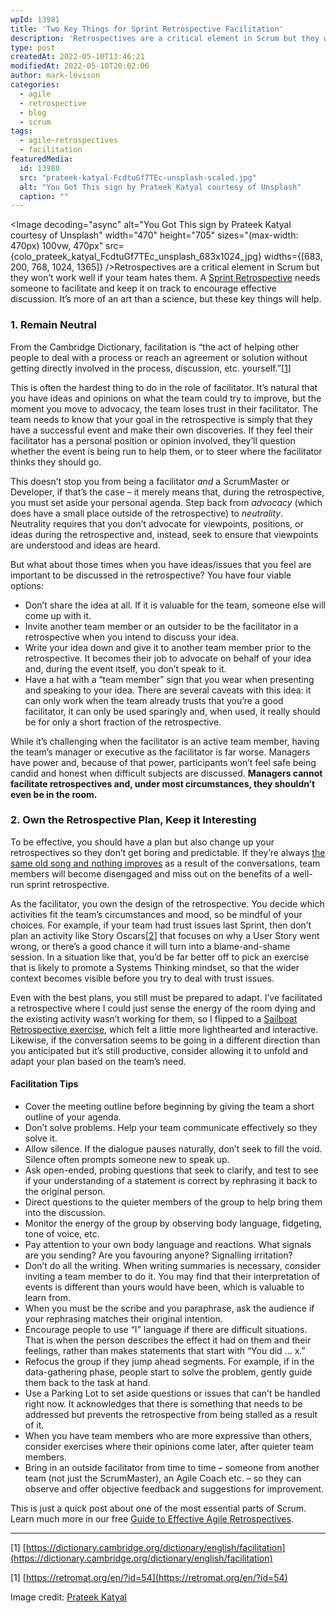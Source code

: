 ```yaml
---
wpId: 13981
title: 'Two Key Things for Sprint Retrospective Facilitation'
description: 'Retrospectives are a critical element in Scrum but they won''t work well if your team hates them. A Sprint Retrospective needs someone to facilitate and keep it on track to encourage effective discussion.  It''s more of an art than a science, but these key things will help. 1. Remain Neutral From the Cambridge Dictionary, facilitation ...'
type: post
createdAt: 2022-05-10T13:46:21
modifiedAt: 2022-05-10T20:02:06
author: mark-levison
categories:
  - agile
  - retrospective
  - blog
  - scrum
tags:
  - agile-retrospectives
  - facilitation
featuredMedia:
  id: 13980
  src: "prateek-katyal-FcdtuGf7TEc-unsplash-scaled.jpg"
  alt: "You Got This sign by Prateek Katyal courtesy of Unsplash"
  caption: ""
---
```





<Image decoding="async" alt="You Got This sign by Prateek Katyal courtesy of Unsplash" width="470" height="705" sizes="(max-width: 470px) 100vw, 470px" src={colo_prateek_katyal_FcdtuGf7TEc_unsplash_683x1024_jpg} widths={[683, 200, 768, 1024, 1365]} />Retrospectives are a critical element in Scrum but they won’t work well if your team hates them. A [Sprint Retrospective](/glossary/sprint-retrospective) needs someone to facilitate and keep it on track to encourage effective discussion. It’s more of an art than a science, but these key things will help.

### 1\. Remain Neutral

From the Cambridge Dictionary, facilitation is “the act of helping other people to deal with a process or reach an agreement or solution without getting directly involved in the process, discussion, etc. yourself.”\[[1](#footnotes)\]

This is often the hardest thing to do in the role of facilitator. It’s natural that you have ideas and opinions on what the team could try to improve, but the moment you move to advocacy, the team loses trust in their facilitator. The team needs to know that your goal in the retrospective is simply that they have a successful event and make their own discoveries. If they feel their facilitator has a personal position or opinion involved, they’ll question whether the event is being run to help them, or to steer where the facilitator thinks they should go.

This doesn’t stop you from being a facilitator _and_ a ScrumMaster or Developer, if that’s the case – it merely means that, during the retrospective, you must set aside your personal agenda. Step back from _advocacy_ (which does have a small place outside of the retrospective) to _neutrality_. Neutrality requires that you don’t advocate for viewpoints, positions, or ideas during the retrospective and, instead, seek to ensure that viewpoints are understood and ideas are heard.

But what about those times when you have ideas/issues that you feel are important to be discussed in the retrospective? You have four viable options:

*   Don’t share the idea at all. If it is valuable for the team, someone else will come up with it.
*   Invite another team member or an outsider to be the facilitator in a retrospective when you intend to discuss your idea.
*   Write your idea down and give it to another team member prior to the retrospective. It becomes their job to advocate on behalf of your idea and, during the event itself, you don’t speak to it.
*   Have a hat with a “team member” sign that you wear when presenting and speaking to your idea. There are several caveats with this idea: it can only work when the team already trusts that you’re a good facilitator, it can only be used sparingly and, when used, it really should be for only a short fraction of the retrospective.

While it’s challenging when the facilitator is an active team member, having the team’s manager or executive as the facilitator is far worse. Managers have power and, because of that power, participants won’t feel safe being candid and honest when difficult subjects are discussed. **Managers cannot facilitate retrospectives and, under most circumstances, they shouldn’t even be in the room.**

### 2\. Own the Retrospective Plan, Keep it Interesting

To be effective, you should have a plan but also change up your retrospectives so they don’t get boring and predictable. If they’re always [the same old song and nothing improves](/blog/same-old-song-in-sprint-retrospective.html) as a result of the conversations, team members will become disengaged and miss out on the benefits of a well-run sprint retrospective.

As the facilitator, you own the design of the retrospective. You decide which activities fit the team’s circumstances and mood, so be mindful of your choices. For example, if your team had trust issues last Sprint, then don’t plan an activity like Story Oscars\[[2](#footnotes)\] that focuses on why a User Story went wrong, or there’s a good chance it will turn into a blame-and-shame session. In a situation like that, you’d be far better off to pick an exercise that is likely to promote a Systems Thinking mindset, so that the wider context becomes visible before you try to deal with trust issues.

Even with the best plans, you still must be prepared to adapt. I’ve facilitated a retrospective where I could just sense the energy of the room dying and the existing activity wasn’t working for them, so I flipped to a [Sailboat Retrospective exercise](https://www.retrium.com/retrospective-techniques/sailboat), which felt a little more lighthearted and interactive. Likewise, if the conversation seems to be going in a different direction than you anticipated but it’s still productive, consider allowing it to unfold and adapt your plan based on the team’s need.

#### Facilitation Tips

*   Cover the meeting outline before beginning by giving the team a short outline of your agenda.
*   Don’t solve problems. Help your team communicate effectively so they solve it.
*   Allow silence. If the dialogue pauses naturally, don’t seek to fill the void. Silence often prompts someone new to speak up.
*   Ask open-ended, probing questions that seek to clarify, and test to see if your understanding of a statement is correct by rephrasing it back to the original person.
*   Direct questions to the quieter members of the group to help bring them into the discussion.
*   Monitor the energy of the group by observing body language, fidgeting, tone of voice, etc.
*   Pay attention to your own body language and reactions. What signals are you sending? Are you favouring anyone? Signalling irritation?
*   Don’t do all the writing. When writing summaries is necessary, consider inviting a team member to do it. You may find that their interpretation of events is different than yours would have been, which is valuable to learn from.
*   When you must be the scribe and you paraphrase, ask the audience if your rephrasing matches their original intention.
*   Encourage people to use “I” language if there are difficult situations. That is when the person describes the effect it had on them and their feelings, rather than makes statements that start with “You did … x.”
*   Refocus the group if they jump ahead segments. For example, if in the data-gathering phase, people start to solve the problem, gently guide them back to the task at hand.
*   Use a Parking Lot to set aside questions or issues that can’t be handled right now. It acknowledges that there is something that needs to be addressed but prevents the retrospective from being stalled as a result of it.
*   When you have team members who are more expressive than others, consider exercises where their opinions come later, after quieter team members.
*   Bring in an outside facilitator from time to time – someone from another team (not just the ScrumMaster), an Agile Coach etc. – so they can observe and offer objective feedback and suggestions for improvement.

This is just a quick post about one of the most essential parts of Scrum. Learn much more in our free [Guide to Effective Agile Retrospectives](/guide-to-effective-agile-retrospectives).

* * *

\[1\] [https://dictionary.cambridge.org/dictionary/english/facilitation](https://dictionary.cambridge.org/dictionary/english/facilitation)

\[1\] [https://retromat.org/en/?id=54](https://retromat.org/en/?id=54)

Image credit: [Prateek Katyal](https://unsplash.com/@prateekkatyal)